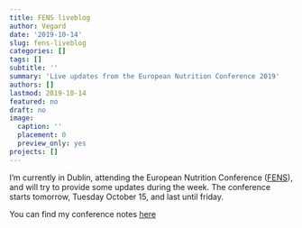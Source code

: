 ```yaml
---
title: FENS liveblog
author: Vegard
date: '2019-10-14'
slug: fens-liveblog
categories: []
tags: []
subtitle: ''
summary: 'Live updates from the European Nutrition Conference 2019'
authors: []
lastmod: 2019-10-14
featured: no
draft: no
image:
  caption: ''
  placement: 0
  preview_only: yes
projects: []
---
```

I'm currently in Dublin, attending the European Nutrition Conference ([FENS](http://www.fens2019.org/)), and will try to provide some updates during the week. The conference starts tomorrow, Tuesday October 15, and last until friday. 

You can find my conference notes [here](/contributions/courses/fens2019.html)
